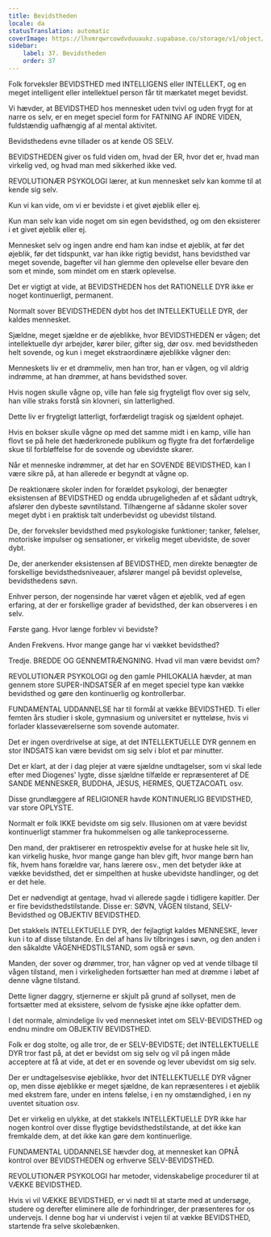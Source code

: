```yaml
---
title: Bevidstheden
locale: da
statusTranslation: automatic
coverImage: https://lhvmrqwrcowdvduuaukz.supabase.co/storage/v1/object/public/strapi-uploads/small_cover-educacion-fundamental.webp-2d51a7828a2b1309555be27f7e2a61a0.webp
sidebar:
    label: 37. Bevidstheden
    order: 37
---
```

Folk forveksler BEVIDSTHED med INTELLIGENS eller INTELLEKT, og en meget intelligent eller intellektuel person får tit mærkatet meget bevidst.

Vi hævder, at BEVIDSTHED hos mennesket uden tvivl og uden frygt for at narre os selv, er en meget speciel form for FATNING AF INDRE VIDEN, fuldstændig uafhængig af al mental aktivitet.

Bevidsthedens evne tillader os at kende OS SELV.

BEVIDSTHEDEN giver os fuld viden om, hvad der ER, hvor det er, hvad man virkelig ved, og hvad man med sikkerhed ikke ved.

REVOLUTIONÆR PSYKOLOGI lærer, at kun mennesket selv kan komme til at kende sig selv.

Kun vi kan vide, om vi er bevidste i et givet øjeblik eller ej.

Kun man selv kan vide noget om sin egen bevidsthed, og om den eksisterer i et givet øjeblik eller ej.

Mennesket selv og ingen andre end ham kan indse et øjeblik, at før det øjeblik, før det tidspunkt, var han ikke rigtig bevidst, hans bevidsthed var meget sovende, bagefter vil han glemme den oplevelse eller bevare den som et minde, som mindet om en stærk oplevelse.

Det er vigtigt at vide, at BEVIDSTHEDEN hos det RATIONELLE DYR ikke er noget kontinuerligt, permanent.

Normalt sover BEVIDSTHEDEN dybt hos det INTELLEKTUELLE DYR, der kaldes mennesket.

Sjældne, meget sjældne er de øjeblikke, hvor BEVIDSTHEDEN er vågen; det intellektuelle dyr arbejder, kører biler, gifter sig, dør osv. med bevidstheden helt sovende, og kun i meget ekstraordinære øjeblikke vågner den:

Menneskets liv er et drømmeliv, men han tror, han er vågen, og vil aldrig indrømme, at han drømmer, at hans bevidsthed sover.

Hvis nogen skulle vågne op, ville han føle sig frygteligt flov over sig selv, han ville straks forstå sin klovneri, sin latterlighed.

Dette liv er frygteligt latterligt, forfærdeligt tragisk og sjældent ophøjet.

Hvis en bokser skulle vågne op med det samme midt i en kamp, ville han flovt se på hele det hæderkronede publikum og flygte fra det forfærdelige skue til forbløffelse for de sovende og ubevidste skarer.

Når et menneske indrømmer, at det har en SOVENDE BEVIDSTHED, kan I være sikre på, at han allerede er begyndt at vågne op.

De reaktionære skoler inden for forældet psykologi, der benægter eksistensen af BEVIDSTHED og endda ubrugeligheden af et sådant udtryk, afslører den dybeste søvntilstand. Tilhængerne af sådanne skoler sover meget dybt i en praktisk talt underbevidst og ubevidst tilstand.

De, der forveksler bevidsthed med psykologiske funktioner; tanker, følelser, motoriske impulser og sensationer, er virkelig meget ubevidste, de sover dybt.

De, der anerkender eksistensen af BEVIDSTHED, men direkte benægter de forskellige bevidsthedsniveauer, afslører mangel på bevidst oplevelse, bevidsthedens søvn.

Enhver person, der nogensinde har været vågen et øjeblik, ved af egen erfaring, at der er forskellige grader af bevidsthed, der kan observeres i en selv.

Første gang. Hvor længe forblev vi bevidste?

Anden Frekvens. Hvor mange gange har vi vækket bevidsthed?

Tredje. BREDDE OG GENNEMTRÆNGNING. Hvad vil man være bevidst om?

REVOLUTIONÆR PSYKOLOGI og den gamle PHILOKALIA hævder, at man gennem store SUPER-INDSATSER af en meget speciel type kan vække bevidsthed og gøre den kontinuerlig og kontrollerbar.

FUNDAMENTAL UDDANNELSE har til formål at vække BEVIDSTHED. Ti eller femten års studier i skole, gymnasium og universitet er nytteløse, hvis vi forlader klasseværelserne som sovende automater.

Det er ingen overdrivelse at sige, at det INTELLEKTUELLE DYR gennem en stor INDSATS kan være bevidst om sig selv i blot et par minutter.

Det er klart, at der i dag plejer at være sjældne undtagelser, som vi skal lede efter med Diogenes' lygte, disse sjældne tilfælde er repræsenteret af DE SANDE MENNESKER, BUDDHA, JESUS, HERMES, QUETZACOATL osv.

Disse grundlæggere af RELIGIONER havde KONTINUERLIG BEVIDSTHED, var store OPLYSTE.

Normalt er folk IKKE bevidste om sig selv. Illusionen om at være bevidst kontinuerligt stammer fra hukommelsen og alle tankeprocesserne.

Den mand, der praktiserer en retrospektiv øvelse for at huske hele sit liv, kan virkelig huske, hvor mange gange han blev gift, hvor mange børn han fik, hvem hans forældre var, hans lærere osv., men det betyder ikke at vække bevidsthed, det er simpelthen at huske ubevidste handlinger, og det er det hele.

Det er nødvendigt at gentage, hvad vi allerede sagde i tidligere kapitler. Der er fire bevidsthedstilstande. Disse er: SØVN, VÅGEN tilstand, SELV-Bevidsthed og OBJEKTIV BEVIDSTHED.

Det stakkels INTELLEKTUELLE DYR, der fejlagtigt kaldes MENNESKE, lever kun i to af disse tilstande. En del af hans liv tilbringes i søvn, og den anden i den såkaldte VÅGENHEDSTILSTAND, som også er søvn.

Manden, der sover og drømmer, tror, han vågner op ved at vende tilbage til vågen tilstand, men i virkeligheden fortsætter han med at drømme i løbet af denne vågne tilstand.

Dette ligner daggry, stjernerne er skjult på grund af sollyset, men de fortsætter med at eksistere, selvom de fysiske øjne ikke opfatter dem.

I det normale, almindelige liv ved mennesket intet om SELV-BEVIDSTHED og endnu mindre om OBJEKTIV BEVIDSTHED.

Folk er dog stolte, og alle tror, de er SELV-BEVIDSTE; det INTELLEKTUELLE DYR tror fast på, at det er bevidst om sig selv og vil på ingen måde acceptere at få at vide, at det er en sovende og lever ubevidst om sig selv.

Der er undtagelsesvise øjeblikke, hvor det INTELLEKTUELLE DYR vågner op, men disse øjeblikke er meget sjældne, de kan repræsenteres i et øjeblik med ekstrem fare, under en intens følelse, i en ny omstændighed, i en ny uventet situation osv.

Det er virkelig en ulykke, at det stakkels INTELLEKTUELLE DYR ikke har nogen kontrol over disse flygtige bevidsthedstilstande, at det ikke kan fremkalde dem, at det ikke kan gøre dem kontinuerlige.

FUNDAMENTAL UDDANNELSE hævder dog, at mennesket kan OPNÅ kontrol over BEVIDSTHEDEN og erhverve SELV-BEVIDSTHED.

REVOLUTIONÆR PSYKOLOGI har metoder, videnskabelige procedurer til at VÆKKE BEVIDSTHED.

Hvis vi vil VÆKKE BEVIDSTHED, er vi nødt til at starte med at undersøge, studere og derefter eliminere alle de forhindringer, der præsenteres for os undervejs. I denne bog har vi undervist i vejen til at vække BEVIDSTHED, startende fra selve skolebænken.

